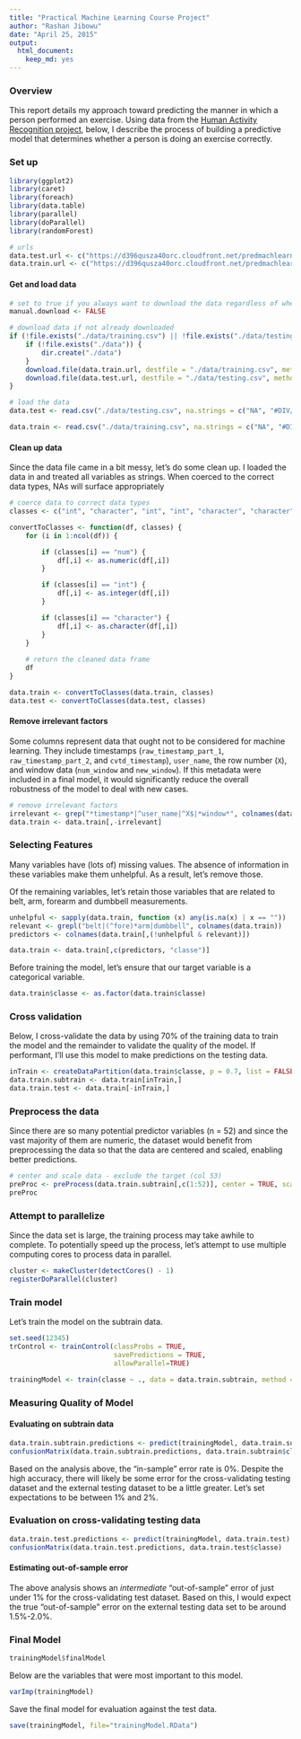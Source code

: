 ```yaml
---
title: "Practical Machine Learning Course Project"
author: "Rashan Jibowu"
date: "April 25, 2015"
output:
  html_document:
    keep_md: yes
---
```


### Overview

This report details my approach toward predicting the manner in which a person performed an exercise. Using data from the [Human Activity Recognition project](http://groupware.les.inf.puc-rio.br/har), below, I describe the process of building a predictive model that determines whether a person is doing an exercise correctly. 

### Set up

```r

library(ggplot2)
library(caret)
library(foreach)
library(data.table)
library(parallel)
library(doParallel)
library(randomForest)

# urls
data.test.url <- c("https://d396qusza40orc.cloudfront.net/predmachlearn/pml-testing.csv")
data.train.url <- c("https://d396qusza40orc.cloudfront.net/predmachlearn/pml-training.csv")

```

#### Get and load data

```r

# set to true if you always want to download the data regardless of whether it was already downloaded
manual.download <- FALSE

# download data if not already downloaded
if (!file.exists("./data/training.csv") || !file.exists("./data/testing.csv") || manual.download) {
    if (!file.exists("./data")) {
        dir.create("./data")
    }
    download.file(data.train.url, destfile = "./data/training.csv", method = "curl")
    download.file(data.test.url, destfile = "./data/testing.csv", method = "curl")
}

# load the data
data.test <- read.csv("./data/testing.csv", na.strings = c("NA", "#DIV/0!", ""), colClasses = c("character"))

data.train <- read.csv("./data/training.csv", na.strings = c("NA", "#DIV/0!", ""), colClasses = c("character"))

```

#### Clean up data  

Since the data file came in a bit messy, let's do some clean up. I loaded the data in and treated all variables as strings. When coerced to the correct data types, NAs will surface appropriately

```r

# coerce data to correct data types
classes <- c("int", "character", "int", "int", "character", "character", "int", rep("num", times = 152), "character")

convertToClasses <- function(df, classes) {
    for (i in 1:ncol(df)) {

        if (classes[i] == "num") {
            df[,i] <- as.numeric(df[,i])
        }

        if (classes[i] == "int") {
            df[,i] <- as.integer(df[,i])
        }

        if (classes[i] == "character") {
            df[,i] <- as.character(df[,i])
        }
    }
    
    # return the cleaned data frame
    df
}

data.train <- convertToClasses(data.train, classes)
data.test <- convertToClasses(data.test, classes)

```

#### Remove irrelevant factors

Some columns represent data that ought not to be considered for machine learning. They include timestamps (`raw_timestamp_part_1`, `raw_timestamp_part_2`, and `cvtd_timestamp`), `user_name`, the row number (`X`), and window data (`num_window` and `new_window`). If this metadata were included in a final model, it would significantly reduce the overall robustness of the model to deal with new cases.

```r

# remove irrelevant factors
irrelevant <- grep("*timestamp*|^user_name|^X$|*window*", colnames(data.train))
data.train <- data.train[,-irrelevant]

```

### Selecting Features

Many variables have (lots of) missing values. The absence of information in these variables make them unhelpful. As a result, let's remove those. 

Of the remaining variables, let's retain those variables that are related to belt, arm, forearm and dumbbell measurements.

```r

unhelpful <- sapply(data.train, function (x) any(is.na(x) | x == ""))
relevant <- grepl("belt|(^fore)*arm|dumbbell", colnames(data.train))
predictors <- colnames(data.train[,(!unhelpful & relevant)])

data.train <- data.train[,c(predictors, "classe")]

```

Before training the model, let's ensure that our target variable is a categorical variable.

```r

data.train$classe <- as.factor(data.train$classe)

```

### Cross validation

Below, I cross-validate the data by using 70% of the training data to train the model and the remainder to validate the quality of the model. If performant, I'll use this model to make predictions on the testing data.

```r

inTrain <- createDataPartition(data.train$classe, p = 0.7, list = FALSE)
data.train.subtrain <- data.train[inTrain,]
data.train.test <- data.train[-inTrain,]

```

### Preprocess the data

Since there are so many potential predictor variables (n = 52) and since the vast majority of them are numeric, the dataset would benefit from preprocessing the data so that the data are centered and scaled, enabling better predictions.

```r

# center and scale data - exclude the target (col 53)
preProc <- preProcess(data.train.subtrain[,c(1:52)], center = TRUE, scale = TRUE)
preProc

```

### Attempt to parallelize

Since the data set is large, the training process may take awhile to complete. To potentially speed up the process, let's attempt to use multiple computing cores to process data in parallel.

```r

cluster <- makeCluster(detectCores() - 1)
registerDoParallel(cluster)

```

### Train model

Let's train the model on the subtrain data.

```r

set.seed(12345)
trControl <- trainControl(classProbs = TRUE, 
                          savePredictions = TRUE, 
                          allowParallel=TRUE)

trainingModel <- train(classe ~ ., data = data.train.subtrain, method = "rf")

```

### Measuring Quality of Model

#### Evaluating on subtrain data

```r

data.train.subtrain.predictions <- predict(trainingModel, data.train.subtrain)
confusionMatrix(data.train.subtrain.predictions, data.train.subtrain$classe)

```

Based on the analysis above, the "in-sample" error rate is 0%. Despite the high accuracy, there will likely be some error for the cross-validating testing dataset and the external testing dataset to be a little greater. Let's set expectations to be between 1% and 2%.

### Evaluation on cross-validating testing data

```r

data.train.test.predictions <- predict(trainingModel, data.train.test)
confusionMatrix(data.train.test.predictions, data.train.test$classe)

```

#### Estimating out-of-sample error

The above analysis shows an _intermediate_ "out-of-sample" error of just under 1% for the cross-validating test dataset. Based on this, I would expect the true "out-of-sample" error on the external testing data set to be around 1.5%-2.0%.

### Final Model

```r

trainingModel$finalModel

```

Below are the variables that were most important to this model.

```r

varImp(trainingModel)

```

Save the final model for evaluation against the test data.

```r

save(trainingModel, file="trainingModel.RData")

```